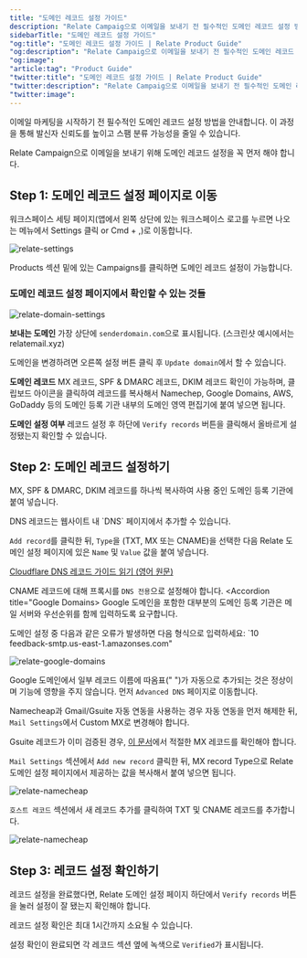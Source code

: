 ```yaml
---
title: "도메인 레코드 설정 가이드"
description: "Relate Campaig으로 이메일을 보내기 전 필수적인 도메인 레코드 설정 방법을 안내합니다."
sidebarTitle: "도메인 레코드 설정 가이드"
"og:title": "도메인 레코드 설정 가이드 | Relate Product Guide"
"og:description": "Relate Campaig으로 이메일을 보내기 전 필수적인 도메인 레코드 설정 방법을 안내합니다."
"og:image": 
"article:tag": "Product Guide"
"twitter:title": "도메인 레코드 설정 가이드 | Relate Product Guide"
"twitter:description": "Relate Campaig으로 이메일을 보내기 전 필수적인 도메인 레코드 설정 방법을 안내합니다."
"twitter:image": 
---
```


이메일 마케팅을 시작하기 전 필수적인 도메인 레코드 설정 방법을 안내합니다. 이 과정을 통해 발신자 신뢰도를 높이고 스팸 분류 가능성을 줄일 수 있습니다.

Relate Campaign으로 이메일을 보내기 위해 도메인 레코드 설정을 꼭 먼저 해야 합니다. 

## Step 1: 도메인 레코드 설정 페이지로 이동

워크스페이스 세팅 페이지(앱에서 왼쪽 상단에 있는 워크스페이스 로고를 누르면 나오는 메뉴에서 Settings 클릭 or Cmd + ,)로 이동합니다. 

![relate-settings](/images/features/relate-settings.png)

Products 섹션 밑에 있는 Campaigns를 클릭하면 도메인 레코드 설정이 가능합니다. 

### 도메인 레코드 설정 페이지에서 확인할 수 있는 것들

![relate-domain-settings](/images/features/relate-domain-settings.png)

**보내는 도메인**
가장 상단에 `senderdomain.com`으로 표시됩니다. (스크린샷 예시에서는 relatemail.xyz)

도메인을 변경하려면 오른쪽 설정 버튼 클릭 후 `Update domain`에서 할 수 있습니다.

**도메인 레코드**
MX 레코드, SPF & DMARC 레코드, DKIM 레코드 확인이 가능하며, 클립보드 아이콘을 클릭하여 레코드를 복사해서 Namechep, Google Domains, AWS, GoDaddy 등의 도메인 등록 기관 내부의 도메인 영역 편집기에 붙여 넣으면 됩니다. 

**도메인 설정 여부**
레코드 설정 후 하단에 `Verify records` 버튼을 클릭해서 올바르게 설정됐는지 확인할 수 있습니다. 

## Step 2: 도메인 레코드 설정하기

MX, SPF & DMARC, DKIM 레코드를 하나씩 복사하여 사용 중인 도메인 등록 기관에 붙여 넣습니다.

<Accordion title="Cloudflare">
DNS 레코드는 웹사이트 내 `DNS` 페이지에서 추가할 수 있습니다.

`Add record`를 클릭한 뒤, `Type`을 (TXT, MX 또는 CNAME)을 선택한 다음 Relate 도메인 설정 페이지에 있은 `Name` 및 `Value` 값을 붙여 넣습니다.

[Cloudflare DNS 레코드 가이드 읽기 (영어 원문)](https://developers.cloudflare.com/dns/manage-dns-records/how-to/create-dns-records/#create-dns-records)

CNAME 레코드에 대해 프록시를 `DNS 전용`으로 설정해야 합니다.
</Accordion>
<Accordion title="Google Domains>
Google 도메인을 포함한 대부분의 도메인 등록 기관은 메일 서버와 우선순위를 함께 입력하도록 요구합니다.

도메인 설정 중 다음과 같은 오류가 발생하면 다음 형식으로 입력하세요: `10 feedback-smtp.us-east-1.amazonses.com"

![relate-google-domains](/images/features/relate-google-domains-1.png)

Google 도메인에서 일부 레코드 이름에 따옴표(" ")가 자동으로 추가되는 것은 정상이며 기능에 영향을 주지 않습니다.
</Accordion>
<Accordion title="Namecheap">
먼저 `Advanced DNS` 페이지로 이동합니다. 

Namecheap과 Gmail/Gsuite 자동 연동을 사용하는 경우 자동 연동을 먼저 해제한 뒤, `Mail Settings`에서 Custom MX로 변경해야 합니다. 

Gsuite 레코드가 이미 검증된 경우, [이 문서](https://support.google.com/a/answer/174125)에서 적절한 MX 레코드를 확인해야 합니다. 

`Mail Settings` 섹션에서 `Add new record` 클릭한 뒤, MX record Type으로 Relate 도메인 설정 페이지에서 제공하는 값을 복사해서 붙여 넣으면 됩니다. 

![relate-namecheap](/images/features/relate-namecheap-1.png)

`호스트 레코드` 섹션에서 새 레코드 추가를 클릭하여 TXT 및 CNAME 레코드를 추가합니다.

![relate-namecheap](/images/features/relate-namecheap-2.png)
</Accordion>

## Step 3: 레코드 설정 확인하기

레코드 설정을 완료했다면, Relate 도메인 설정 페이지 하단에서 `Verify records` 버튼을 눌러 설정이 잘 됐는지 확인해야 합니다. 

레코드 설정 확인은 최대 1시간까지 소요될 수 있습니다.

설정 확인이 완료되면 각 레코드 섹션 옆에 녹색으로 `Verified`가 표시됩니다.
